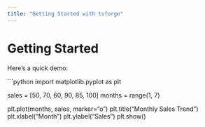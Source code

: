 ```yaml
---
title: "Getting Started with tsforge"
---
```


# Getting Started

Here’s a quick demo:

```python
import matplotlib.pyplot as plt

sales = [50, 70, 60, 90, 85, 100]
months = range(1, 7)

plt.plot(months, sales, marker="o")
plt.title("Monthly Sales Trend")
plt.xlabel("Month")
plt.ylabel("Sales")
plt.show()
